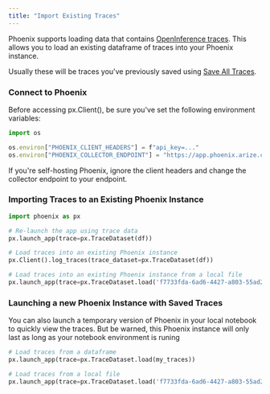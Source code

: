 ```yaml
---
title: "Import Existing Traces"
---
```


Phoenix supports loading data that contains [OpenInference traces](https://arize.com/docs/phoenix/references/openinference). This allows you to load an existing dataframe of traces into your Phoenix instance.

Usually these will be traces you've previously saved using [Save All Traces](https://arize.com/docs/phoenix/tracing/how-to-tracing/extract-data-from-spans#save-all-traces).

### Connect to Phoenix

Before accessing px.Client(), be sure you've set the following environment variables:

```javascript
import os

os.environ["PHOENIX_CLIENT_HEADERS"] = f"api_key=..."
os.environ["PHOENIX_COLLECTOR_ENDPOINT"] = "https://app.phoenix.arize.com"
```

If you're self-hosting Phoenix, ignore the client headers and change the collector endpoint to your endpoint.

### Importing Traces to an Existing Phoenix Instance

```python
import phoenix as px

# Re-launch the app using trace data
px.launch_app(trace=px.TraceDataset(df))

# Load traces into an existing Phoenix instance
px.Client().log_traces(trace_dataset=px.TraceDataset(df))

# Load traces into an existing Phoenix instance from a local file
px.launch_app(trace=px.TraceDataset.load('f7733fda-6ad6-4427-a803-55ad2182b662', directory="/my_saved_traces/"))
```

### Launching a new Phoenix Instance with Saved Traces

You can also launch a temporary version of Phoenix in your local notebook to quickly view the traces. But be warned, this Phoenix instance will only last as long as your notebook environment is runing

```python
# Load traces from a dataframe
px.launch_app(trace=px.TraceDataset.load(my_traces))

# Load traces from a local file
px.launch_app(trace=px.TraceDataset.load('f7733fda-6ad6-4427-a803-55ad2182b662', directory="/my_saved_traces/"))
```


